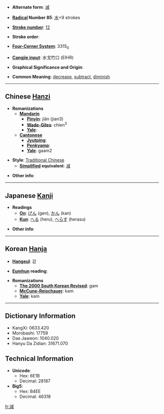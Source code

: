 * '''Alternate form''': [[减]]

* '''[[Wiktionary:Chinese radical index| Radical]] Number 85''': [[Wiktionary:Chinese radical index 水|水]]+9 strokes

* '''[[Wiktionary:Chinese total strokes index|Stroke number]]''': [[Wiktionary:Chinese total strokes index 12|12]]

* '''Stroke order''': 

* '''[[Wiktionary:Chinese four corner index|Four-Corner System]]''': 3315<sub>0</sub>

* '''[[Wiktionary:Chinese Cangjie index|Cangjie input]]''': 水戈竹口 (EIHR)

* '''Graphical Significance and Origin''': 

* '''Common Meaning''': [[decrease]], [[subtract]], [[diminish]]

----

== Chinese [[Hanzi]] ==

* '''Romanizations'''
** '''[[Mandarin]]'''
*** '''[[Pinyin]]''': jiǎn (jian3)
*** '''[[Wade-Giles]]''': chien<sup>3</sup>
*** '''[[Yale]]''': 
** '''[[Cantonese]]'''
*** '''[[Jyutping]]''':
*** '''[[Penkyamp]]''': 
*** '''[[Yale]]''': gaam2

* '''Style''': [[Traditional Chinese]] 
** '''[[Simplified Chinese|Simplified]] equivalent''': [[减]]

* '''Other info''': 

----

== Japanese [[Kanji]] ==

* '''Readings'''
** '''[[On]]''': [[げん]] (gen), [[かん]] (kan)
** '''[[Kun]]''': [[へる]] (heru), [[へらす]] (herasu)

* '''Other info''':  

----

== Korean [[Hanja]] ==

* '''[[Hangeul]]''': 감

* '''[[Eumhun]] reading''': 

* '''Romanizations'''
** '''[[The 2000 South Korean Revised Romanization|The 2000 South Korean Revised]]''': gam
** '''[[McCune-Reischauer]]''': kam
** '''[[Yale]]''': kam

----

== Dictionary Information ==

* KangXi: 0633.420
* Morobashi: 17759
* Dae Jaweon: 1040.020
* Hanyu Da Zidian: 31671.070

== Technical Information ==

* '''Unicode''':
** Hex: 6E1B
** Decimal: 28187
* '''Big5''':
** Hex: B4EE
** Decimal: 46318

[[fr:減]]